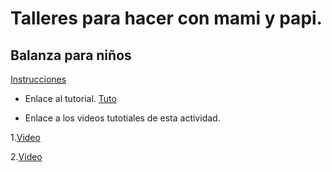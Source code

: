 # Talleres para hacer con mami y papi.


## Balanza para niños 

[Instrucciones](https://mega.nz/#!VA9EwYpD!So-1aw6ClnUSdR_ALgMmFh9X_cdWPSr0MKQSKLp60-g)

* Enlace al tutorial.
[Tuto](https://es.wikihow.com/hacer-una-balanza-para-ni%C3%B1os)

* Enlace a los  videos tutotiales de esta actividad.

1.[Video](https://www.youtube.com/watch?v=-JwnUxJKShI&feature=youtu.be&t=10)

2.[Video](https://youtu.be/HQ0by5lByI4)
